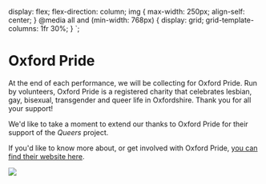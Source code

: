 
  display: flex;
  flex-direction: column;
  img {
    max-width: 250px;
    align-self: center;
  }
  @media all and (min-width: 768px) {
    display: grid;
    grid-template-columns: 1fr 30%;
  }
`;

# Oxford Pride

<DivWithImageRight>
<div>

At the end of each performance, we will be collecting for Oxford Pride. Run by
volunteers, Oxford Pride is a registered charity that celebrates lesbian, gay,
bisexual, transgender and queer life in Oxfordshire. Thank you for all your support!

We'd like to take a moment to extend our thanks to Oxford Pride for their
support of the _Queers_ project.

If you'd like to know more about, or get involved with Oxford Pride,
[you can find their website here](https://oxfordpride.uk/).

</div>
<img src="./images/pride-logo.png"/>
</DivWithImageRight>
